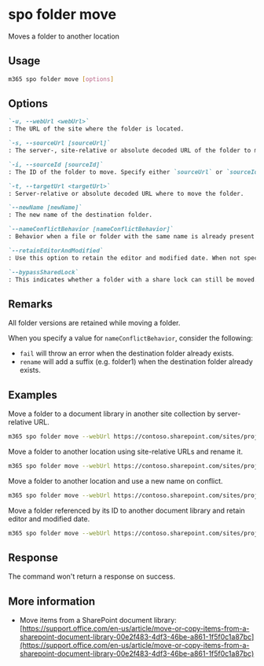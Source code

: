 
# spo folder move

Moves a folder to another location

## Usage

```sh
m365 spo folder move [options]
```

## Options

```md definition-list
`-u, --webUrl <webUrl>`
: The URL of the site where the folder is located.

`-s, --sourceUrl [sourceUrl]`
: The server-, site-relative or absolute decoded URL of the folder to move. Specify either `sourceUrl` or `sourceId` but not both.

`-i, --sourceId [sourceId]`
: The ID of the folder to move. Specify either `sourceUrl` or `sourceId` but not both.

`-t, --targetUrl <targetUrl>`
: Server-relative or absolute decoded URL where to move the folder.

`--newName [newName]`
: The new name of the destination folder.

`--nameConflictBehavior [nameConflictBehavior]`
: Behavior when a file or folder with the same name is already present at the destination. Possible values: `fail`, `rename`. The default is `fail`.

`--retainEditorAndModified`
: Use this option to retain the editor and modified date. When not specified, these values are reset.

`--bypassSharedLock`
: This indicates whether a folder with a share lock can still be moved. Use this option to move a folder that is locked.
```

<Global />

## Remarks

All folder versions are retained while moving a folder.

When you specify a value for `nameConflictBehavior`, consider the following:

- `fail` will throw an error when the destination folder already exists.
- `rename` will add a suffix (e.g. folder1) when the destination folder already exists.

## Examples

Move a folder to a document library in another site collection by server-relative URL.

```sh
m365 spo folder move --webUrl https://contoso.sharepoint.com/sites/project-x --sourceUrl "/sites/project-x/Shared Documents/Reports" --targetUrl "/sites/project-y/Shared Documents/Reports January"
```

Move a folder to another location using site-relative URLs and rename it.

```sh
m365 spo folder move --webUrl https://contoso.sharepoint.com/sites/project-x --sourceUrl "/Shared Documents/Reports" --targetUrl "/sites/project-y/Shared Documents" --newName "Reports January"
```

Move a folder to another location and use a new name on conflict.

```sh
m365 spo folder move --webUrl https://contoso.sharepoint.com/sites/project-x --sourceUrl "/sites/project-x/Shared Documents/Reports" --targetUrl "/sites/project-y/Shared Documents/Project files" --nameConflictBehavior rename
```

Move a folder referenced by its ID to another document library and retain editor and modified date.

```sh
m365 spo folder move --webUrl https://contoso.sharepoint.com/sites/project-x --sourceId b8cc341b-9c11-4f2d-aa2b-0ce9c18bcba2 --targetUrl "/sites/project-x/Project files" --retainEditorAndModified
```

## Response

The command won't return a response on success.

## More information

- Move items from a SharePoint document library: [https://support.office.com/en-us/article/move-or-copy-items-from-a-sharepoint-document-library-00e2f483-4df3-46be-a861-1f5f0c1a87bc](https://support.office.com/en-us/article/move-or-copy-items-from-a-sharepoint-document-library-00e2f483-4df3-46be-a861-1f5f0c1a87bc)
